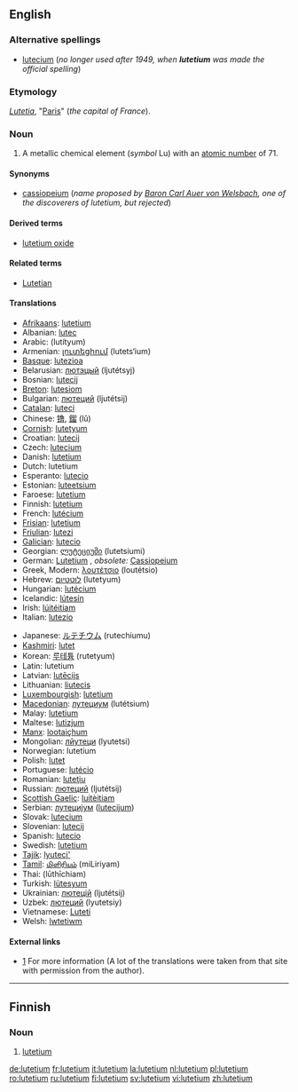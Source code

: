 {{see|Lutetium}}
==English==
{{elements|Lu|ytterbium|Yb|hafnium|Hf}}

===Alternative spellings===
* [[lutecium]] (''no longer used after 1949, when '''lutetium''' was made the official spelling'')

===Etymology===
{{L.}} ''[[Lutetia]]'', "[[Paris]]" (''the capital of France'').

===Noun===
{{en-noun|-}}
{{wikipedia}}

# {{element}} A metallic chemical element (''symbol'' Lu) with an [[atomic number]] of 71.

====Synonyms====
* [[cassiopeium]] (''name proposed by [[w:Carl Auer von Welsbach|Baron Carl Auer von Welsbach]], one of the discoverers of lutetium, but rejected'')

====Derived terms====
* [[lutetium oxide]]

====Related terms====
* [[Lutetian]]

====Translations====
{{trans-top|chemical element}}
* [[Afrikaans]]: [[#Afrikaans|lutetium]]
* Albanian: [[lutec]]
* Arabic: {{Arab|[[لوتيتيوم]]}} (lutítyum) {{m}}
* Armenian: [[լուտեցիում]] (lutets‘ium)
* [[Basque]]: [[lutezioa]]
* Belarusian: [[лютэцый]] (ljutétsyj) {{m}}
* Bosnian: [[lutecij]]
* [[Breton]]: [[lutesiom]]
* Bulgarian: [[лютеций]] (ljutétsij) {{m}}
* [[Catalan]]: [[luteci]]
* Chinese: [[镥]], [[鎦]] (lǔ)
* [[Cornish]]: [[lutetyum]]
* Croatian: [[lutecij]]
* Czech: [[lutecium]]
* Danish: [[#Danish|lutetium]]
* Dutch: lutetium {{n}}
* Esperanto: [[lutecio]]
* Estonian: [[luteetsium]]
* Faroese: [[#Faroese|lutetium]]
* Finnish: [[#Finnish|lutetium]]
* French: [[lutécium]] {{m}}
* [[Frisian]]: [[#Frisian|lutetium]]
* [[Friulian]]: [[lutezi]]
* [[Galician]]: [[lutecio]]
* Georgian: [[ლუტეციუმი]] (lutetsiumi)
* German: [[Lutetium]] {{n}}, ''obsolete:'' [[Cassiopeium]] {{n}}
* Greek, Modern: [[λουτέτσιο]] (loutétsio) {{n}}
* Hebrew: [[לוטטיום]] (lutetyum)
* Hungarian: [[lutécium]]
* Icelandic: [[lútesín]]
* Irish: [[lúitéitiam]]
* Italian: [[lutezio]] {{m}}
{{trans-mid}}
* Japanese: [[ルテチウム]] (rutechiumu)
* [[Kashmiri]]: [[lutet]]
* Korean: [[루테튬]] (rutetyum)
* Latin: lutetium
* Latvian: [[lutēcijs]]
* Lithuanian: [[liutecis]]
* [[Luxembourgish]]: [[#Luxembourgish|lutetium]]
* [[Macedonian]]: [[лутециум]] (lutétsium) {{m}}
* Malay: [[#Malay|lutetium]]
* Maltese: [[lutizjum]]
* [[Manx]]: [[lootaiçhum]]
* Mongolian: [[лйутеци]] (lyutetsi)
* Norwegian: lutetium
* Polish: [[lutet]] {{m}}
* Portuguese: [[lutécio]] {{m}}
* Romanian: [[luteţiu]] {{n}}
* Russian: [[лютеций]] (ljutétsij) {{m}}
* [[Scottish Gaelic]]: [[luitèitiam]]
* Serbian: [[лутециjум]] ([[lutecijum]]) {{m}}
* Slovak: [[lutecium]]
* Slovenian: [[lutecij]]
* Spanish: [[lutecio]] {{m}}
* Swedish: [[#Sweedish|lutetium]]
* [[Tajik]]: [[lyuteci']]
* [[Tamil]]: [[மிளிரியம்]] (miLiriyam)
* Thai: {{Thai|[[ลูทีเชียม]]}} (lūthīchiam)
* Turkish: [[lütesyum]]
* Ukrainian: [[лютецiй]] (ljutétsij) {{m}}
* Uzbek: [[лютеций]] (lyutetsiy)
* Vietnamese: [[Luteti]]
* Welsh: [[lwtetiwm]]
{{trans-bottom}}

====External links====
* [http://elements.vanderkrogt.net/elem/lu.html] For more information (A lot of the translations were taken from that site with permission from the author).

----

==Finnish==
{{wikipedia|lang=fi}}

===Noun===
{{fi-noun}}

# {{element|lang=fi}} [[#English|lutetium]]

[[de:lutetium]]
[[fr:lutetium]]
[[it:lutetium]]
[[la:lutetium]]
[[nl:lutetium]]
[[pl:lutetium]]
[[ro:lutetium]]
[[ru:lutetium]]
[[fi:lutetium]]
[[sv:lutetium]]
[[vi:lutetium]]
[[zh:lutetium]]